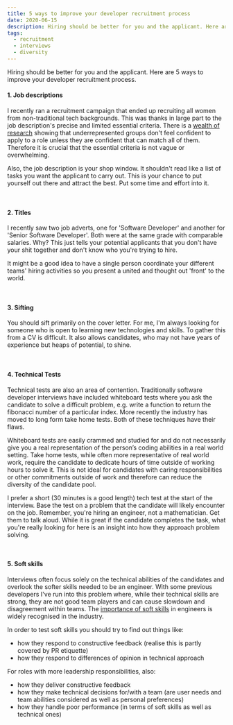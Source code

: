 ```yaml
---
title: 5 ways to improve your developer recruitment process
date: 2020-06-15
description: Hiring should be better for you and the applicant. Here are 5 ways to improve your developer recruitment process.
tags:
  - recruitment
  - interviews
  - diversity
---
```


Hiring should be better for you and the applicant. Here are 5 ways to improve your developer recruitment process.
<br/>

#### 1. Job descriptions

I recently ran a recruitment campaign that ended up recruiting all women from non-traditional tech backgrounds. This was thanks in large part to the job description's precise and limited essential criteria. There is a [wealth of research](https://techbeacon.com/app-dev-testing/recruiting-diverse-engineering-candidates-what-tech-companies-still-get-wrong) showing that underrepresented groups don't feel confident to apply to a role unless they are confident that can match all of them. Therefore it is crucial that the essential criteria is not vague or overwhelming.

Also, the job description is your shop window. It shouldn't read like a list of tasks you want the applicant to carry out. This is your chance to put yourself out there and attract the best. Put some time and effort into it.

<br/>

#### 2. Titles

I recently saw two job adverts, one for 'Software Developer' and another for 'Senior Software Developer'. Both were at the same grade with comparable salaries. Why? This just tells your potential applicants that you don't have your shit together and don't know who you're trying to hire.

It might be a good idea to have a single person coordinate your different teams' hiring activities so you present a united and thought out 'front' to the world.

<br/>

#### 3. Sifting

You should sift primarily on the cover letter. For me, I'm always looking for someone who is open to learning new technologies and skills. To gather this from a CV is difficult. It also allows candidates, who may not have years of experience but heaps of potential, to shine.

<br/>

#### 4. Technical Tests

Technical tests are also an area of contention. Traditionally software developer interviews have included whiteboard tests where you ask the candidate to solve a difficult problem, e.g. write a function to return the fibonacci number of a particular index. More recently the industry has moved to long form take home tests. Both of these techniques have their flaws.

Whiteboard tests are easily crammed and studied for and do not necessarily give you a real representation of the person’s coding abilities in a real world setting. Take home tests, while often more representative of real world work, require the candidate to dedicate hours of time outside of working hours to solve it. This is not ideal for candidates with caring responsibilities or other commitments outside of work and therefore can reduce the diversity of the candidate pool.

I prefer a short (30 minutes is a good length) tech test at the start of the interview. Base the test on a problem that the candidate will likely encounter on the job. Remember, you're hiring an engineer, not a mathematician. Get them to talk aloud. While it is great if the candidate completes the task, what you're really looking for here is an insight into how they approach problem solving.

<br/>

#### 5. Soft skills

Interviews often focus solely on the technical abilities of the candidates and overlook the softer skills needed to be an engineer. With some previous developers I've run into this problem where, while their technical skills are strong, they are not good team players and can cause slowdown and disagreement within teams. The [importance of soft skills](https://www.freecodecamp.org/news/we-fired-our-top-talent-best-decision-we-ever-made-4c0a99728fde/?gi=fbc062e62a4) in engineers is widely recognised in the industry.

In order to test soft skills you should try to find out things like:
- how they respond to constructive feedback (realise this is partly covered by PR etiquette)
- how they respond to differences of opinion in technical approach

For roles with more leadership responsibilities, also:
- how they deliver constructive feedback
- how they make technical decisions for/with a team (are user needs and team abilities considered as well as personal preferences)
- how they handle poor performance (in terms of soft skills as well as technical ones)

